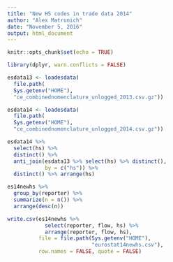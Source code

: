 ```yaml
---
title: "New HS codes in trade data 2014"
author: "Alex Matrunich"
date: "November 5, 2016"
output: html_document
---
```


```r
knitr::opts_chunk$set(echo = TRUE)

library(dplyr, warn.conflicts = FALSE)

esdata13 <- loadesdata(
  file.path(
  Sys.getenv("HOME"), 
  "ce_combinednomenclature_unlogged_2013.csv.gz"))

esdata14 <- loadesdata(
  file.path(
  Sys.getenv("HOME"), 
  "ce_combinednomenclature_unlogged_2014.csv.gz"))

```


```r
esdata14 %>% 
  select(hs) %>% 
  distinct() %>% 
  anti_join(esdata13 %>% select(hs) %>% distinct(), 
            by = c("hs")) %>% 
  distinct() %>% arrange(hs)

es14newhs %>% 
  group_by(reporter) %>% 
  summarize(n = n()) %>% 
  arrange(desc(n))

write.csv(es14newhs %>% 
            select(reporter, flow, hs) %>% 
            arrange(reporter, flow, hs), 
          file = file.path(Sys.getenv("HOME"), 
                           "eurostat14newhs.csv"),
          row.names = FALSE, quote = FALSE)
```

